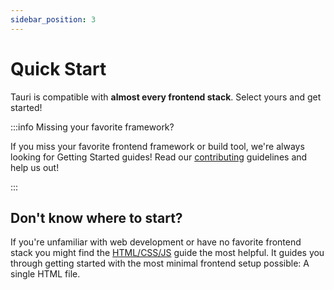 ```yaml
---
sidebar_position: 3
---
```



# Quick Start

Tauri is compatible with **almost every frontend stack**. Select yours and get started!

:::info Missing your favorite framework?

If you miss your favorite frontend framework or build tool, we're always looking for Getting Started guides! Read our [contributing] guidelines and help us out!

:::

<DocCardList items={useCurrentSidebarCategory().items} />

## Don't know where to start?

If you're unfamiliar with web development or have no favorite frontend stack you might find the [HTML/CSS/JS] guide the most helpful. It guides you through getting started with the most minimal frontend setup possible: A single HTML file.

[html/css/js]: ./html-css-js.mdx
[contributing]: https://github.com/tauri-apps/tauri/blob/dev/.github/CONTRIBUTING.md
